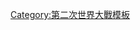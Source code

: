 {{Campaignbox
| name = Campaignbox Western Front (World War II)
| title = [[西方战线_(第二次世界大战)|西方戰線<br>（第二次世界大戰）]]
| listclass = hlist
| state = {{{state<includeonly>|collapsed</includeonly>}}}
| battles =
; 序幕

; 1939年

* [[假戰]]
* [[薩爾攻勢|薩爾]]
* [[黑爾戈蘭灣空戰|黑爾戈蘭灣]]

; [[德国入侵卢森堡|卢森堡]]

; [[荷蘭戰役|荷蘭]]

* [[海牙戰役|海牙]]
* {{Link-en|鹿特丹戰役|Battle of Rotterdam|鹿特丹}}
* {{Link-en|西蘭戰役|Battle of Zeeland|西蘭}}
* [[鹿特丹轟炸]]

; [[比利時戰役|比利時]]

* [[埃本-埃美爾要塞戰役|埃本-埃美爾要塞]]
* [[阿尼戰役 (1940年)|阿尼]]
* {{link-fr|迪南戰役 (1940年)|Bataille de Dinant (1940)|迪南}}
* [[讓布盧戰役 (1940年)|讓布盧]]
* {{link-fr|弗拉維翁戰役|Bataille de Flavion|弗拉維翁}}
* {{Link-en|利斯河战役 (1940年)|Battle of the Lys (1940)|利斯河}}

; [[法國戰役|法國]]

* [[色當戰役 (1940年)|色當]]
* {{link-fr|斯通尼戰役|Bataille de Stonne|斯通尼}}
* {{Link-en|蒙科尔内战役|Battle of Montcornet|蒙科尔内}}
* [[阿拉斯戰役 (1940年)|阿拉斯]]
* [[里爾圍城戰 (1940年)|里爾]]
* {{Link-en|布洛涅战役 (1940年)|Battle of Boulogne (1940)|布洛涅}}
* [[加來圍城戰 (1940年)|加來]]
* [[阿布维尔战役|阿布维尔]]
* {{Link-en|寶拉行動|Operation Paula|寶拉}}
* [[敦刻尔克战役|敦克爾克]]
* [[義大利入侵法國]]
* [[索米尔战役|索米尔]]

; [[不列顛戰役|不列顛]]

* {{Link-en|海峡空战|Kanalkampf}}
* {{Link-en|鹰日|Adlertag}}
* {{Link-en|最难的一日|The Hardest Day}}
* {{Link-en|不列颠之战日|Battle of Britain Day}}
* [[海獅計劃|“海獅”]]

; 1942年–1943年

* {{Link-en|海峽衝刺|Channel Dash|賽博勒斯}}和{{Link-en|霹雳行动_(1942)|Operation_Donnerkeil|霹雳}}
* {{Link-en|圣纳泽尔战役|St Nazaire Raid}}
* [[迪耶普戰役]]

; 1944年–1945年

* [[霸王行动|霸王]][[诺曼底战役|（诺曼底）]]
* [[龍騎兵行動|“龍騎兵”]]
** [[土倫戰役 (1944年)|土倫]]
** [[馬賽戰役|馬賽]]
** {{Link-en|羅密歐行動|Operation Romeo|羅密歐}}
* [[盟軍由巴黎到萊茵的推進|齊格菲防線]]
* [[市場花園行動|市場花園]]
** [[阿纳姆战役|阿納姆]]
* [[許特根森林戰役|許特根森林]]
* [[亞琛戰役|亞琛]]
* [[解放史特拉斯堡|史特拉斯堡]]
* {{Link-en|皇后行动|Operation Queen|皇后}}
* [[斯海爾德河戰役|斯海爾德河]]
* [[突出部之役|突出部]]
** [[北風行動|“北風”]]
** [[地板行動|“底板”]]
* [[科爾馬包圍戰|科爾馬]]
* [[大西洋包圍戰]]
* [[中歐會戰|入侵德國]]

; 战略行动

* [[伦敦大轰炸]]
* [[第二次世界大戰對德國的戰略轟炸|帝国保卫战]]
* {{Link-en|突击队对大西洋壁垒的攻击|List of Commando raids on the Atlantic Wall|对大西洋壁垒的攻击}}
* [[大西洋海戰 (1939年－1945年)|大西洋海战]]

}}<noinclude>

[[Category:第二次世界大戰模板]]

</noinclude>
